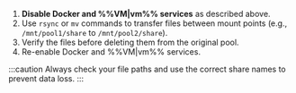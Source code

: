 1. **Disable Docker and %%VM|vm%% services** as described above.
2. Use `rsync` or `mv` commands to transfer files between mount points (e.g., `/mnt/pool1/share` to `/mnt/pool2/share`).
3. Verify the files before deleting them from the original pool.
4. Re-enable Docker and %%VM|vm%% services.

:::caution
Always check your file paths and use the correct share names to prevent data loss.
:::
